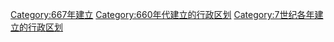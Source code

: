 [[Category:667年建立|Category:667年建立]]
[[Category:660年代建立的行政区划|Category:660年代建立的行政区划]]
[[Category:7世纪各年建立的行政区划|Category:7世纪各年建立的行政区划]]